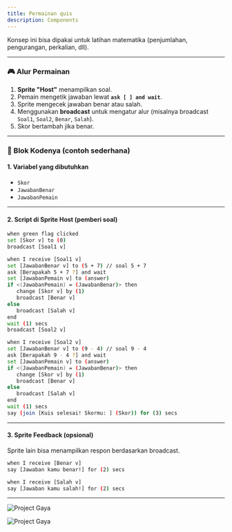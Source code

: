 ```yaml
---
title: Permainan quis
description: Components
---
```


Konsep ini bisa dipakai untuk latihan matematika (penjumlahan, pengurangan, perkalian, dll).

---

### 🎮 Alur Permainan

1. **Sprite "Host"** menampilkan soal.
2. Pemain mengetik jawaban lewat **`ask [ ] and wait`**.
3. Sprite mengecek jawaban benar atau salah.
4. Menggunakan **broadcast** untuk mengatur alur (misalnya broadcast `Soal1`, `Soal2`, `Benar`, `Salah`).
5. Skor bertambah jika benar.

---

### 🧩 Blok Kodenya (contoh sederhana)

#### 1. Variabel yang dibutuhkan

* `Skor`
* `JawabanBenar`
* `JawabanPemain`

---

#### 2. Script di Sprite Host (pemberi soal)

```bash
when green flag clicked
set [Skor v] to (0)
broadcast [Soal1 v]

when I receive [Soal1 v]
set [JawabanBenar v] to (5 + 7) // soal 5 + 7
ask [Berapakah 5 + 7 ?] and wait
set [JawabanPemain v] to (answer)
if <(JawabanPemain) = (JawabanBenar)> then
   change [Skor v] by (1)
   broadcast [Benar v]
else
   broadcast [Salah v]
end
wait (1) secs
broadcast [Soal2 v]

when I receive [Soal2 v]
set [JawabanBenar v] to (9 - 4) // soal 9 - 4
ask [Berapakah 9 - 4 ?] and wait
set [JawabanPemain v] to (answer)
if <(JawabanPemain) = (JawabanBenar)> then
   change [Skor v] by (1)
   broadcast [Benar v]
else
   broadcast [Salah v]
end
wait (1) secs
say (join [Kuis selesai! Skormu: ] (Skor)) for (3) secs
```

---

#### 3. Sprite Feedback (opsional)

Sprite lain bisa menampilkan respon berdasarkan broadcast.

```bash
when I receive [Benar v]
say [Jawaban kamu benar!] for (2) secs

when I receive [Salah v]
say [Jawaban kamu salah!] for (2) secs
```

---

![Project Gaya](/images/a1.png)

![Project Gaya](/images/a2.png)
